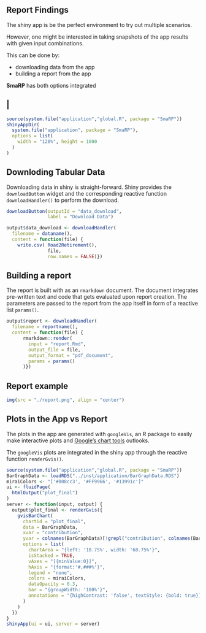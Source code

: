 ## Report Findings

The shiny app is be the perfect environment to try out multiple scenarios.

However, one might be interested in taking snapshots of the app results with given input combinations.

This can be done by:

- downloading data from the app
- building a report from the app

 **SmaRP** has both options integrated
 
## |

```r
source(system.file("application","global.R", package = "SmaRP"))
shinyAppDir(
  system.file("application", package = "SmaRP"),
  options = list(
    width = "120%", height = 1000
  )
)
```


## Downloding Tabular Data

Downloading data in shiny is straight-forward. Shiny provides the `downloadButton` widget and the corresponding reactive function `downloadHandler()` to perform the download.

```r
downloadButton(outputId = "data_download",
               label = "Download Data")
```

```r
output$data_download <- downloadHandler(
  filename = dataname(),
  content = function(file) {
    write.csv( Road2Retirement(),
               file,
               row.names = FALSE)})
```

## Building a report

The report is built with as an `rmarkdown` document. 
The document integrates pre-written text and code that gets evaluated upon report creation. 
The parameters are passed to the report from the app itself in form of a reactive list `params()`.

```r
output$report <- downloadHandler(
  filename = reportname(),
  content = function(file) {
      rmarkdown::render(
        input = "report.Rmd",
        output_file = file,
        output_format = "pdf_document",
        params = params()
      )}) 
```

## Report example

```r
img(src = "./report.png", align = "center")
```


## Plots in the App vs Report

The plots in the app are generated with `googleVis`, an R package to easily make interactive plots and [Google's chart tools](https://developers.google.com/chart/) outlooks. 

The `googleVis` plots are integrated in the shiny app through the reactive function `renderGvis()`.

```r
source(system.file("application","global.R", package = "SmaRP"))
BarGraphData <- loadRDS("../inst/application/BarGraphData.RDS")
miraiColors <- "['#008cc3', '#FF9966', '#13991c']"
ui <- fluidPage(
  htmlOutput("plot_final")
)
server <- function(input, output) {
  output$plot_final <- renderGvis({
    gvisBarChart(
      chartid = "plot_final",
      data = BarGraphData,
      xvar = "contribution",
      yvar = colnames(BarGraphData)[!grepl("contribution", colnames(BarGraphData))],
      options = list(
        chartArea = "{left: '18.75%', width: '68.75%'}",
        isStacked = TRUE,
        vAxes = "[{minValue:0}]",
        hAxis = "{format:'#,###%'}",
        legend = "none",
        colors = miraiColors,
        dataOpacity = 0.3,
        bar = "{groupWidth: '100%'}",
        annotations = "{highContrast: 'false', textStyle: {bold: true}}"
      )
    )
  })
}
shinyApp(ui = ui, server = server)
```
